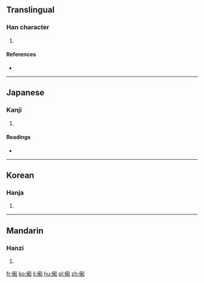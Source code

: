 ==Translingual==

===Han character===
{{Han char|rn=9|rad=人|as=08|sn=10|four=|canj=人竹木口 (OHDR)|ids=⿰[[亻]][[和]]}}

# {{defn|Han|sort=人08}}

====References====
* {{Han ref|kx=0106.070|dkj=00723|dj=0226.020|hdz=10179.060|uh=4FF0|ud=20464}}

----

==Japanese==

===Kanji===
{{ja-kanji|grade=|rs=人08}}

# {{defn|lang=ja|sort=人08}}

====Readings====
* {{ja-readings|on=[[か]] (ka), [[わ]] (wa)|kun=[[やわらぐ]] (yawaragu)}}

----

==Korean==

===Hanja===
{{ko-hanja|hangeul=화|rv=hwa|mr=hwa}}

# {{defn|lang=ko|sort=人08}}

----

==Mandarin==

===Hanzi===
{{cmn-hanzi|pin=[[hè]] ([[he4]])|wg=ho<sup>4</sup>}}

# {{defn|lang=cmn|sort=人08}}

[[fr:俰]]
[[ko:俰]]
[[li:俰]]
[[hu:俰]]
[[pl:俰]]
[[zh:俰]]